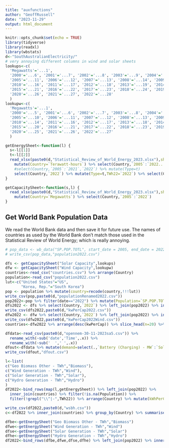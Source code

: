```yaml
---
title: "auxfunctions"
author: "GeoffRussell"
date: "2023-11-29"
output: html_document
---
```


```r
knitr::opts_chunk$set(echo = TRUE)
library(tidyverse)
library(readxl)
library(wbstats)
d<-"SouthAustralianElectricity/"
# very annoying different columns in wind and solar sheets
lookups<-c(
  'Megawatts'='...1',
  '2000'='...6', '2001'='...7', '2002'='...8', '2003'='...9', '2004'='...10',
  '2005'='...11', '2006'='...12', '2007'='...13', '2008'='...14', '2009'='...15',
  '2010'='...16', '2011'='...17', '2012'='...18', '2013'='...19', '2014'='...20',
  '2015'='...21', '2016'='...22', '2017'='...23', '2018'='...24', '2019'='...25',
  '2020'='...26', '2021'='...27', '2022'='...28'
  )
lookupw<-c(
  'Megawatts'='...1',
  '2000'='...5', '2001'='...6', '2002'='...7', '2003'='...8', '2004'='...9',
  '2005'='...10', '2006'='...11', '2007'='...12', '2008'='...13', '2009'='...14',
  '2010'='...14', '2011'='...16', '2012'='...17', '2013'='...18', '2014'='...19',
  '2015'='...20', '2016'='...21', '2017'='...22', '2018'='...23', '2019'='...24',
  '2020'='...25', '2021'='...26', '2022'='...27'
  )

getEnergySheet<-function(l) {
  s<-l[[1]] 
  t<-l[[2]] 
  read_xlsx(paste0(d,"Statistical_Review_of_World_Energy_2023.xlsx"),sheet=s,skip=2) %>%
    mutate(Country=`Terawatt-hours`) %>% select(Country,`2005`:`2022...59`) %>% mutate("2022"=`2022...59`) %>%
    #select(Country,`2005`:`2021`,`2022`) %>% mutate(Type=t)
    select(Country,`2022`) %>% mutate(Type=t,TWh22=`2022`) %>% select(Country,TWh22,Type)
}

getCapacitySheet<-function(s,l) {
  read_xlsx(paste0(d,"Statistical_Review_of_World_Energy_2023.xlsx"),sheet=s,skip=2) %>% rename(all_of(l)) %>%
    mutate(Country=`Megawatts`) %>% select(Country,`2005`:`2022`)
}
```

## Get World Bank Population Data

We read the World Bank data and then save it for future use. The names of countries as used by the World
Bank don't match those used in the Statistical Review of World Energy; which is really annoying.

```r
# pop_data <- wb_data("SP.POP.TOTL", start_date = 2005, end_date = 2022) 
# write_csv(pop_data,"population2022.csv")
```

```r
dfs <- getCapacitySheet("Solar Capacity",lookups) 
dfw <- getCapacitySheet("Wind Capacity",lookupw) 
countries<-read_csv("countries.csv") %>% arrange(Country)
population<-read_csv("population2022.csv")
lut<-c("United States"="US",
       "Korea, Rep."="South Korea")
pop <- population %>% mutate(country=recode(country,!!!lut))
write_csv(pop,paste0(d,"populationRenamed2022.csv"))
pop2022<-pop %>% filter(date=="2022") %>% mutate(Population=`SP.POP.TOTL`,Country=country) %>% select(Country,Population)
dfs2022 <- dfs %>% select(Country,`2022`) %>% left_join(pop2022) %>% inner_join(countries) %>% filter(!is.na(Population)) %>% mutate(MW=`2022`,kwPerCap=(MW*1000)/Population) 
write_csv(dfs2022,paste0(d,"kwPerCap2022.csv"))
dfw2022 <- dfw %>% select(Country,`2022`) %>% left_join(pop2022) %>% inner_join(countries) %>% filter(!is.na(Population)) %>% mutate(MW=`2022`,kwPerCap=(MW*1000)/Population) 
write_csv(dfw2022,paste0(d,"kwPerCap2022Wind.csv"))
countries<-dfw2022 %>% arrange(desc(kwPerCap)) %>% slice_head(n=20) %>% select(Country)
```

```r
dfdata<-read_csv(paste0(d,"opennem-30-11-2023sa5.csv")) %>% 
  rename_with(~sub('date','Time',.x)) %>% 
  rename_with(~sub('  ',' ',.x))
dfout<-dfdata %>% mutate(demand=select(.,`Battery (Charging) - MW`:`Solar (Rooftop) - MW`) %>% apply(1,sum)) 
write_csv(dfout,"dfout.csv")
```

```r
l<-list(
c("Geo Biomass Other - TWh","Biomass"),
c("Wind Generation - TWh","Wind"),
c("Solar Generation - TWh","Solar"),
c("Hydro Generation - TWh","Hydro")
)
df2022<-bind_rows(map(l,getEnergySheet)) %>% left_join(pop2022) %>% 
  inner_join(countries) %>% filter(!is.na(Population)) %>%
  filter(!grepl("\\^|-",TWh22)) %>% arrange(Country) %>% mutate(kWhPerCap=as.numeric(TWh22)*1e9/Population)

write_csv(df2022,paste0(d,"wsbh.csv"))
c<-df2022 %>% inner_join(countries) %>% group_by(Country) %>% summarise(sum=sum(kWhPerCap)) %>% ungroup() %>% inner_join(df2022)

```

```r
dfbe<-getEnergySheet("Geo Biomass Other - TWh","Biomass") 
dfwe<-getEnergySheet("Wind Generation - TWh","Wind") 
dfse<-getEnergySheet("Solar Generation - TWh","Solar")
dfhe<-getEnergySheet("Hydro Generation - TWh","Hydro")
df2022<-bind_rows(dfbe,dfwe,dfse,dfhe) %>% left_join(pop2022) %>% inner_join(countries) %>% filter(!is.na(Population))
```
